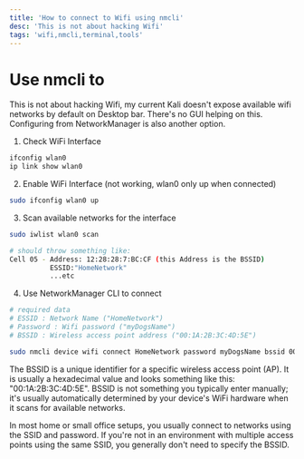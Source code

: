 ```yaml
---
title: 'How to connect to Wifi using nmcli'
desc: 'This is not about hacking Wifi'
tags: 'wifi,nmcli,terminal,tools'
---
```



# Use nmcli to 

This is not about hacking Wifi, my current Kali doesn't expose available wifi networks by default on Desktop bar. There's no GUI helping on this. Configuring from NetworkManager is also another option.

1. Check WiFi Interface 

```sh
ifconfig wlan0
ip link show wlan0
```

2. Enable WiFi Interface (not working, wlan0 only up when connected)

```sh
sudo ifconfig wlan0 up
```

3. Scan available networks for the interface

```sh
sudo iwlist wlan0 scan

# should throw something like:
Cell 05 - Address: 12:28:28:7:BC:CF (this Address is the BSSID)
          ESSID:"HomeNetwork"
          ...etc
```

4. Use NetworkManager CLI to connect

```sh
# required data
# ESSID : Network Name ("HomeNetwork")
# Password : Wifi password ("myDogsName")
# BSSID : Wireless access point address ("00:1A:2B:3C:4D:5E")

sudo nmcli device wifi connect HomeNetwork password myDogsName bssid 00:1A:2B:3C:4D:5E
```

The BSSID is a unique identifier for a specific wireless access point (AP). It is usually a hexadecimal value and looks something like this: "00:1A:2B:3C:4D:5E". BSSID is not something you typically enter manually; it's usually automatically determined by your device's WiFi hardware when it scans for available networks.

In most home or small office setups, you usually connect to networks using the SSID and password. If you're not in an environment with multiple access points using the same SSID, you generally don't need to specify the BSSID.






